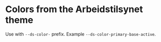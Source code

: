 
<Meta title="Colors" />

# Colors from the Arbeidstilsynet theme

Use with `--ds-color-` prefix.
Example `--ds-color-primary-base-active`.

<ColorsSwatches />
